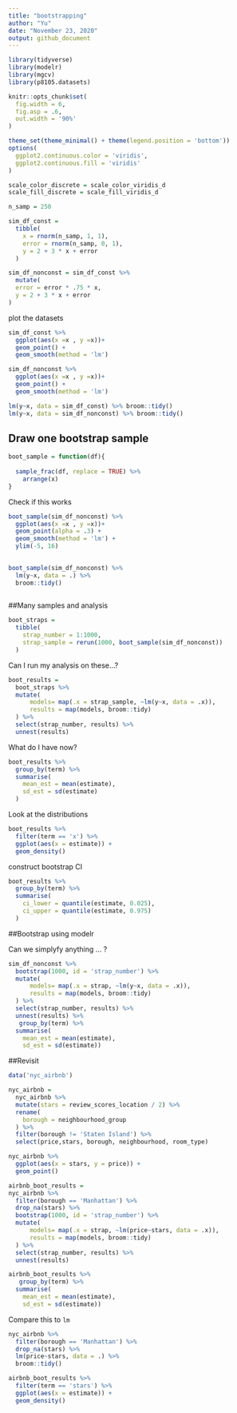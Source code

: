 ```yaml
---
title: "bootstrapping"
author: "Yu"
date: "November 23, 2020"
output: github_document
---
```


```r
library(tidyverse)
library(modelr)
library(mgcv)
library(p8105.datasets)

knitr::opts_chunk$set(
  fig.width = 6,
  fig.asp = .6, 
  out.width = '90%'
)

theme_set(theme_minimal() + theme(legend.position = 'bottom')) 
options(
  ggplot2.continuous.color = 'viridis',
  ggplot2.continuous.fill = 'viridis'
)

scale_color_discrete = scale_color_viridis_d
scale_fill_discrete = scale_fill_viridis_d


```


```r
n_samp = 250

sim_df_const = 
  tibble(
    x = rnorm(n_samp, 1, 1),
    error = rnorm(n_samp, 0, 1),
    y = 2 + 3 * x + error
  )

sim_df_nonconst = sim_df_const %>% 
  mutate(
  error = error * .75 * x,
  y = 2 + 3 * x + error
)
```

plot the datasets

```r
sim_df_const %>% 
  ggplot(aes(x =x , y =x))+
  geom_point() +
  geom_smooth(method = 'lm')

sim_df_nonconst %>% 
  ggplot(aes(x =x , y =x))+
  geom_point() +
  geom_smooth(method = 'lm')
```



```r
lm(y~x, data = sim_df_const) %>% broom::tidy()
lm(y~x, data = sim_df_nonconst) %>% broom::tidy()
```



## Draw one bootstrap sample

```r
boot_sample = function(df){
  
  sample_frac(df, replace = TRUE) %>% 
    arrange(x)
}
```

Check if this works

```r
boot_sample(sim_df_nonconst) %>% 
  ggplot(aes(x =x , y =x))+
  geom_point(alpha = .3) +
  geom_smooth(method = 'lm') +
  ylim(-5, 16)
  
```


```r
boot_sample(sim_df_nonconst) %>% 
  lm(y~x, data = .) %>% 
  broom::tidy()
  
```


##Many samples and analysis

```r
boot_straps = 
  tibble(
    strap_number = 1:1000,
    strap_sample = rerun(1000, boot_sample(sim_df_nonconst))
  )
```


Can I run my analysis on these...?

```r
boot_results = 
  boot_straps %>% 
  mutate(
      models= map(.x = strap_sample, ~lm(y~x, data = .x)),
      results = map(models, broom::tidy)
  ) %>% 
  select(strap_number, results) %>% 
  unnest(results)
```

What do I have now?

```r
boot_results %>% 
  group_by(term) %>% 
  summarise(
    mean_est = mean(estimate),
    sd_est = sd(estimate)
  )
```


Look at the distributions

```r
boot_results %>% 
  filter(term == 'x') %>% 
  ggplot(aes(x = estimate)) +
  geom_density()
```


construct  bootstrap CI

```r
boot_results %>% 
  group_by(term) %>% 
  summarise(
    ci_lower = quantile(estimate, 0.025),
    ci_upper = quantile(estimate, 0.975)
  )
```


##Bootstrap using modelr

Can we simplyfy anything ... ?

```r
sim_df_nonconst %>% 
  bootstrap(1000, id = 'strap_number') %>% 
  mutate(
      models= map(.x = strap, ~lm(y~x, data = .x)),
      results = map(models, broom::tidy)
  ) %>% 
  select(strap_number, results) %>% 
  unnest(results) %>% 
   group_by(term) %>% 
  summarise(
    mean_est = mean(estimate),
    sd_est = sd(estimate))
```


##Revisit

```r
data('nyc_airbnb')

nyc_airbnb = 
  nyc_airbnb %>% 
  mutate(stars = review_scores_location / 2) %>% 
  rename(
    borough = neighbourhood_group
  ) %>% 
  filter(borough != 'Staten Island') %>% 
  select(price,stars, borough, neighbourhood, room_type)

```


```r
nyc_airbnb %>% 
  ggplot(aes(x = stars, y = price)) +
  geom_point()
```


```r
airbnb_boot_results = 
nyc_airbnb %>% 
  filter(borough == 'Manhattan') %>% 
  drop_na(stars) %>% 
  bootstrap(1000, id = 'strap_number') %>% 
  mutate(
      models= map(.x = strap, ~lm(price~stars, data = .x)),
      results = map(models, broom::tidy)
  ) %>% 
  select(strap_number, results) %>% 
  unnest(results)

airbnb_boot_results %>% 
   group_by(term) %>% 
  summarise(
    mean_est = mean(estimate),
    sd_est = sd(estimate))
```

Compare this to `lm`

```r
nyc_airbnb %>% 
  filter(borough == 'Manhattan') %>% 
  drop_na(stars) %>% 
  lm(price~stars, data = .) %>% 
  broom::tidy()
```

```r
airbnb_boot_results %>% 
  filter(term == 'stars') %>% 
  ggplot(aes(x = estimate)) +
  geom_density()
```



